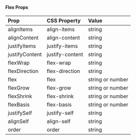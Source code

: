 #### Flex Props

| Prop           | CSS Property    | Value            |
| :------------- | :-------------- | :--------------- |
| alignItems     | align-items     | string           |
| alignContent   | align-content   | string           |
| justifyItems   | justify-items   | string           |
| justifyContent | justify-content | string           |
| flexWrap       | flex-wrap       | string           |
| flexDirection  | flex-direction  | string           |
| flex           | flex            | string or number |
| flexGrow       | flex-grow       | string or number |
| flexShrink     | flex-shrink     | string or number |
| flexBasis      | flex-basis      | string or number |
| justifySelf    | justify-self    | string           |
| alignSelf      | align-self      | string           |
| order          | order           | string           |
